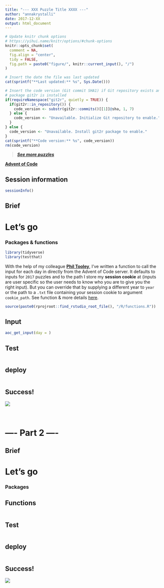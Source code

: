 ```yaml
---
title: "--- XXX Puzzle Title XXXX ---"
author: "annakrystalli"
date: 2017-12-XX
output: html_document
---
```


```r
# Update knitr chunk options
# https://yihui.name/knitr/options/#chunk-options
knitr::opts_chunk$set(
  comment = NA,
  fig.align = "center",
  tidy = FALSE,
  fig.path = paste0("figure/", knitr::current_input(), "/")
)
```

```r
# Insert the date the file was last updated
cat(sprintf("**Last updated:** %s", Sys.Date()))
```

```r
# Insert the code version (Git commit SHA1) if Git repository exists and R
# package git2r is installed
if(requireNamespace("git2r", quietly = TRUE)) {
  if(git2r::in_repository()) {
    code_version <- substr(git2r::commits()[[1]]@sha, 1, 7)
  } else {
    code_version <- "Unavailable. Initialize Git repository to enable."
  }
} else {
  code_version <- "Unavailable. Install git2r package to enable."
}
cat(sprintf("**Code version:** %s", code_version))
rm(code_version)
```

<!-- Add your analysis here -->

> [***See more puzzles***](http://annakrystalli.me/advent_of_code/)

[**Advent of Code**](https://adventofcode.com/2017/)


## Session information

<!-- Insert the session information into the document -->
```r
sessionInfo()
```


## Brief



# Let's go

### Packages & functions
```r
library(tidyverse)
library(testthat)
```

With the help of my colleague [**Phil Tooley**](https://twitter.com/acceleratedsci), I've written a function to call the input for each day in directly from the Advent of Code server. It defaults to inputs for `2017` puzzles and to the path I store my **session cookie** at (inputs are user specific so the user needs to know who you are to give you the right input). But you can override that by supplying a different year to `year` or the path to a `.txt` file containing your session cookie to argument `cookie_path`. See function & more details [here](https://github.com/annakrystalli/advent_of_code/blob/master/R/functions.R).

```r
source(paste0(rprojroot::find_rstudio_root_file(), "/R/functions.R"))
```


## Input

```r
aoc_get_input(day = )
```


## Test
```r

```

## deploy

```r

```


## Success!

![](../screenshots/test-Day2_2.png)

<br>

# ---- Part 2 ----


## Brief



# Let's go


### Packages

## Functions
```r

```

## Test
```r

```

## deploy

```r

```

## Success!

![](../screenshots/test-Day2_2.png)
